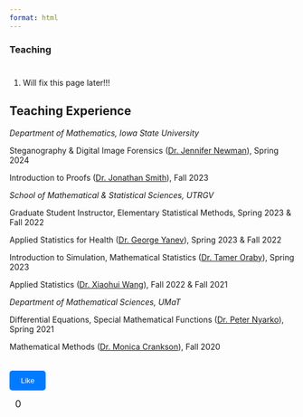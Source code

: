 ```yaml
---
format: html
---
```


<style>
    body {
        font-size: 14px;
    }
    nav button {
        all: unset;
    }
    .like-button {
        display: inline-block;
        padding: 10px 20px;
        background-color: #007bff;
        color: white;
        border: none;
        border-radius: 5px;
        cursor: pointer;
        margin-top: 20px;
    }
    .like-button:hover {
        background-color: #0056b3;
    }
    .like-button.disabled {
        background-color: #d3d3d3;
        cursor: not-allowed;
    }
    .like-count {
        margin-left: 10px;
        font-size: 1.2em;
    }
</style>

### Teaching


<div style="height: 10px;"></div>

1. Will fix this page later!!!

## Teaching Experience

*Department of Mathematics, Iowa State University*

Steganography & Digital Image Forensics ([Dr. Jennifer Newman](https://faculty.sites.iastate.edu/jlnewman/)), Spring 2024

\vspace{-0.5em}

Introduction to Proofs ([Dr. Jonathan Smith](https://faculty.sites.iastate.edu/jdhsmith/)), Fall 2023

\vspace{0.3em}

*School of Mathematical & Statistical Sciences, UTRGV*

Graduate Student Instructor, Elementary Statistical Methods, Spring 2023 & Fall 2022

\vspace{-0.5em}

Applied Statistics for Health ([Dr. George Yanev](https://faculty.utrgv.edu/george.yanev/)), Spring 2023 & Fall 2022

\vspace{-0.5em}

Introduction to Simulation, Mathematical Statistics ([Dr. Tamer Oraby](https://faculty.utrgv.edu/tamer.oraby/index.htm)), Spring 2023

\vspace{-0.5em}

Applied Statistics ([Dr. Xiaohui Wang](https://faculty.utrgv.edu/xiaohui.wang/)), Fall 2022 & Fall 2021

\vspace{0.3em}

*Department of Mathematical Sciences, UMaT*

Differential Equations, Special Mathematical Functions ([Dr. Peter Nyarko](https://www.umat.edu.gh/staffinfo/staffDetailed.php?contactID=30)), Spring 2021

\vspace{-0.5em}

Mathematical Methods ([Dr. Monica Crankson](https://www.umat.edu.gh/staffinfo/staffDetailed.php?contactID=362)), Fall 2020


<button class="like-button" id="likeButton" onclick="incrementLike()">Like</button>
<span class="like-count" id="likeCount">0</span>

<script>
    // Function to check if the user has already liked and set the initial like count
    function initializeLikeButton() {
        var likeCount = localStorage.getItem('likeCount') || 0;
        var liked = localStorage.getItem('liked') === 'true';

        document.getElementById("likeCount").innerText = likeCount;

        if (liked) {
            document.getElementById('likeButton').classList.add('disabled');
            document.getElementById('likeButton').disabled = true;
        }
    }

    // Increment the like count
    function incrementLike() {
        var likeCount = parseInt(localStorage.getItem('likeCount')) || 0;
        if (localStorage.getItem('liked') !== 'true') {
            likeCount++;
            document.getElementById("likeCount").innerText = likeCount;
            localStorage.setItem('likeCount', likeCount);
            localStorage.setItem('liked', 'true');
            document.getElementById('likeButton').classList.add('disabled');
            document.getElementById('likeButton').disabled = true;
        }
    }

    // Initialize the like button on page load
    window.onload = initializeLikeButton;
</script>

